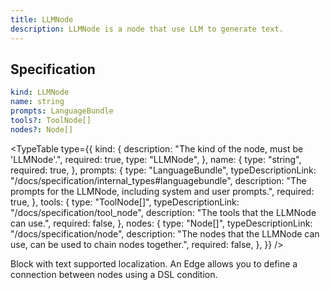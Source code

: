 ```yaml
---
title: LLMNode
description: LLMNode is a node that use LLM to generate text.
---
```


## Specification

```yaml
kind: LLMNode
name: string
prompts: LanguageBundle
tools?: ToolNode[]
nodes?: Node[]
```


<TypeTable
  type={{
    kind: {
      description: "The kind of the node, must be 'LLMNode'.",
      required: true,
      type: "LLMNode",
    },
    name: {
      type: "string",
      required: true,
    },
    prompts: {
      type: "LanguageBundle",
      typeDescriptionLink: "/docs/specification/internal_types#languagebundle",
      description:
        "The prompts for the LLMNode, including system and user prompts.",
      required: true,
    },
    tools: {
      type: "ToolNode[]",
      typeDescriptionLink: "/docs/specification/tool_node",
      description: "The tools that the LLMNode can use.",
      required: false,
    },
    nodes: {
      type: "Node[]",
      typeDescriptionLink: "/docs/specification/node",
      description:
        "The nodes that the LLMNode can use, can be used to chain nodes together.",
      required: false,
    },
  }}
/>

<Cards>
  <Card
    href="/docs/specification/internal_types#languagebundle"
    title="LanguageBundle"
  >
    Block with text supported localization.
  </Card>
  <Card href="/docs/specification/internal_types#edge" title="Edge">
    An Edge allows you to define a connection between nodes using a DSL
    condition.
  </Card>
</Cards>

